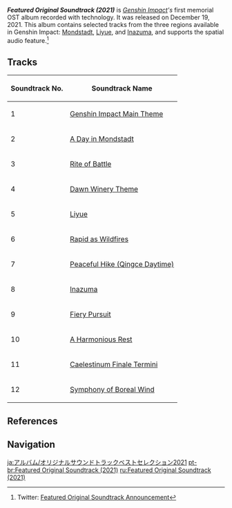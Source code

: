 {{Album Infobox
|image       = Featured Original Soundtrack (2021).png
|type        = Featured Soundtracks
|releaseDate = 2021-12-19
|length      = 40 min - 12 Tracks
|spotify     = 
|previous    = [[Realm of Tranquil Eternity]]
|next        = [[Fleeting Colors in Flight (Album)]]
}}
'''''Featured Original Soundtrack (2021)''''' is ''[[Genshin Impact]]'s'' first memorial OST album recorded with {{w|Dolby Atmos}} technology. It was released on December 19, 2021. This album contains selected tracks from the three regions available in Genshin Impact: [[Mondstadt]], [[Liyue]], and [[Inazuma]], and supports the spatial audio feature.<ref>Twitter: [https://twitter.com/genshinimpact/status/1472423184171343872 Featured Original Soundtrack Announcement]</ref>

==Tracks==
{| class="article-table tdc1"
! Soundtrack No.
! Soundtrack Name
|-
| 1 || [[Genshin Impact Main Theme]]
|-
| 2 || [[A Day in Mondstadt]]
|-
| 3 || [[Rite of Battle]]
|-
| 4 || [[Dawn Winery Theme (The Wind and The Star Traveler)|Dawn Winery Theme]]
|-
| 5 || [[Liyue (Soundtrack)|Liyue]]
|-
| 6 || [[Rapid as Wildfires]]
|-
| 7 || [[Peaceful Hike (Qingce Daytime)]]
|-
| 8 || [[Inazuma (Soundtrack)|Inazuma]]
|-
| 9 || [[Fiery Pursuit]]
|-
| 10 || [[A Harmonious Rest]]
|-
| 11 || [[Caelestinum Finale Termini]]
|-
| 12 || [[Symphony of Boreal Wind]]
|}

==References==
{{Reflist}}

==Navigation==
{{Lore Navbox}}

[[ja:アルバム/オリジナルサウンドトラックベストセレクション2021]]
[[pt-br:Featured Original Soundtrack (2021)]]
[[ru:Featured Original Soundtrack (2021)]]